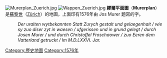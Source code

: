 {{Unreferenced|time=2017-12-21}}
{{Link style|time=2015-12-12T04:12:10+00:00}}
[[File:Murerplan_Zuerich.jpg|thumb]]
[[File:Wappen_Zuerich.jpg|thumb]]
'''繆爾平面圖'''（'''Murerplan'''）是[[蘇黎世|蘇黎世]]（[[:en:Zürich|Zürich]]）的地圖，上面印有1576年由 Jos Murer 題寫的字。

:''Der uralten wytbekannten Statt Zurych gestalt und gelaegenhait / wie sy zuo diser zyt in waesen / ufgerissen und in grund gelegt / durch Josen Murer / und durch Christoffel Froschaower / zuo Eeren dem Vatterland getruckt / Im M.D.LXXVI. Jar.''
<!--:"The aspect and situation of the ancient and famous town of Zurich / as it has been at this time / drawn and etched / by Jos Murer / and by Christoph Froschauer / printed for the glory of the nation / AD 1576"-->
{{cquote|這張地圖是著名的古蘇黎世地圖……}}
{{小作品}}
[[Category:歷史地圖|Category:歷史地圖]]
[[Category:1576年|Category:1576年]]